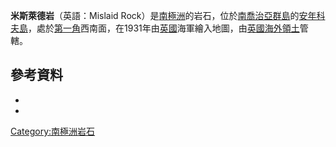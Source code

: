 {{coord|54|30|S|37|8|W|source:GNIS|display=title}}

'''米斯萊德岩'''（英語：Mislaid Rock）是[[南極洲|南極洲]]的岩石，位於[[南喬治亞群島|南喬治亞群島]]的[[安年科夫島|安年科夫島]]，處於[[第一角|第一角]]西南面，在1931年由[[英國|英國]]海軍繪入地圖，由[[英國海外領土|英國海外領土]]管轄。

==參考資料==
*{{cite gnis | type = antarid | id = 10066| name = Mislaid Rock | accessdate = 2013-10-25}}
*{{usgs-gazetteer|id=10066}}

{{Antarctica-geo-stub}}
[[Category:南極洲岩石|Category:南極洲岩石]]